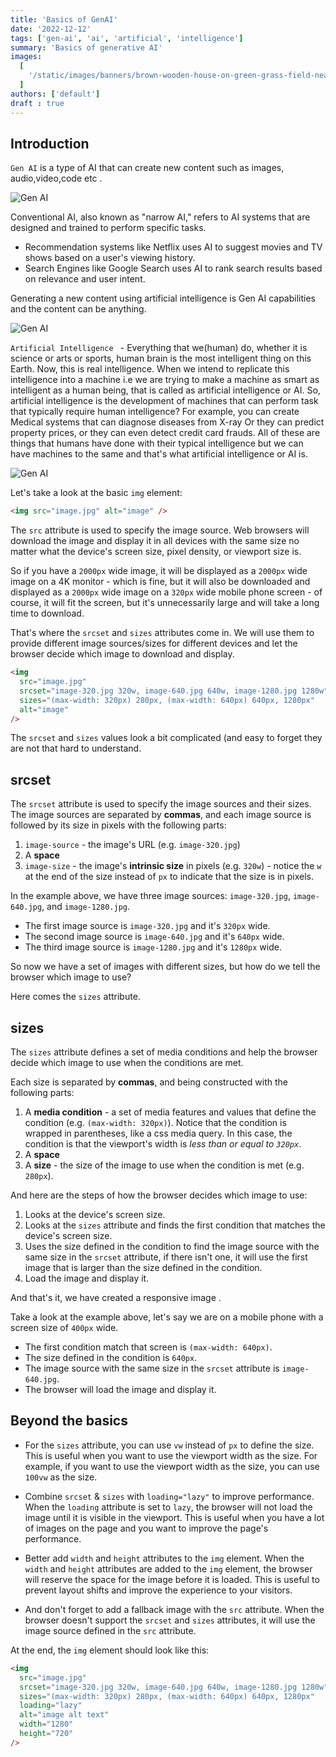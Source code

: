 ```yaml
---
title: 'Basics of GenAI'
date: '2022-12-12'
tags: ['gen-ai', 'ai', 'artificial', 'intelligence']
summary: 'Basics of generative AI'
images:
  [
    '/static/images/banners/brown-wooden-house-on-green-grass-field-near-green-mountains-during-daytime__dangcong__TMa0l7fdSW8.jpeg',
  ]
authors: ['default']
draft : true
---
```


## Introduction

 `Gen AI` is a type of AI that can create new content such as images, audio,video,code etc . 

![Gen AI](/static/images/blogs/gen-ai-def.png)

Conventional AI, also known as "narrow AI," refers to AI systems that are designed and trained to perform specific tasks.
- Recommendation systems like Netflix uses AI to suggest movies and TV shows based on a user's viewing history.
- Search Engines like Google Search uses AI to rank search results based on relevance and user intent.

Generating a new content using artificial intelligence is Gen AI capabilities and the content can be anything.

![Gen AI](/static/images/blogs/gen-ai.png)

`Artificial Intelligence ` - Everything that we(human) do, whether it is science or arts or sports, human brain is the most intelligent thing on this Earth. Now, this is real intelligence. When we intend to replicate this intelligence into a machine i.e we are trying to make a machine as smart as intelligent as a human being, that is called as artificial intelligence or AI.
So, artificial intelligence is the development of machines that can perform task that typically require human intelligence? For example, you can create Medical systems that can diagnose diseases from X-ray Or they can predict property prices, or they can even detect credit card frauds.
All of these are things that humans have done with their typical intelligence but we can have machines to the same and that's what artificial intelligence or AI is.

![Gen AI](/static/images/blogs/ai-timeline.png)

Let's take a look at the basic `img` element:

```html
<img src="image.jpg" alt="image" />
```

The `src` attribute is used to specify the image source.
Web browsers will download the image and display it in all devices with the same size
no matter what the device's screen size, pixel density, or viewport size is.

So if you have a `2000px` wide image, it will be displayed as a `2000px` wide image on a 4K monitor - which is fine,
but it will also be downloaded and displayed as a `2000px` wide image on a `320px` wide mobile phone screen - of course, it will fit the screen,
but it's unnecessarily large and will take a long time to download.

That's where the `srcset` and `sizes` attributes come in.
We will use them to provide different image sources/sizes for different devices and let the browser decide which image to download and display.

```html showLineNumbers
<img
  src="image.jpg"
  srcset="image-320.jpg 320w, image-640.jpg 640w, image-1280.jpg 1280w"
  sizes="(max-width: 320px) 280px, (max-width: 640px) 640px, 1280px"
  alt="image"
/>
```

The `srcset` and `sizes` values look a bit complicated (and easy to forget they are not that hard to understand.

## srcset

The `srcset` attribute is used to specify the image sources and their sizes.
The image sources are separated by **commas**, and each image source is followed by its size in pixels with the following parts:

1. `image-source` - the image's URL (e.g. `image-320.jpg`)
2. A **space**
3. `image-size` - the image's **intrinsic size** in pixels (e.g. `320w`) - notice the `w` at the end of the size instead of `px` to indicate that the size is in pixels.

In the example above, we have three image sources: `image-320.jpg`, `image-640.jpg`, and `image-1280.jpg`.

- The first image source is `image-320.jpg` and it's `320px` wide.
- The second image source is `image-640.jpg` and it's `640px` wide.
- The third image source is `image-1280.jpg` and it's `1280px` wide.

So now we have a set of images with different sizes, but how do we tell the browser which image to use?

Here comes the `sizes` attribute.

## sizes

The `sizes` attribute defines a set of media conditions and help the browser decide which image to use when the conditions are met.

Each size is separated by **commas**, and being constructed with the following parts:

1. A **media condition** - a set of media features and values that define the condition (e.g. `(max-width: 320px)`).
   Notice that the condition is wrapped in parentheses, like a css media query.
   In this case, the condition is that the viewport's width is _less than or equal to `320px`_.
2. A **space**
3. A **size** - the size of the image to use when the condition is met (e.g. `280px`).

And here are the steps of how the browser decides which image to use:

1. Looks at the device's screen size.
2. Looks at the `sizes` attribute and finds the first condition that matches the device's screen size.
3. Uses the size defined in the condition to find the image source with the same size in the `srcset` attribute, if there isn't one, it will use the first image that is larger than the size defined in the condition.
4. Load the image and display it.

And that's it, we have created a responsive image .

Take a look at the example above, let's say we are on a mobile phone with a screen size of `400px` wide.

- The first condition match that screen is `(max-width: 640px)`.
- The size defined in the condition is `640px`.
- The image source with the same size in the `srcset` attribute is `image-640.jpg`.
- The browser will load the image and display it.

## Beyond the basics

- For the `sizes` attribute, you can use `vw` instead of `px` to define the size.
  This is useful when you want to use the viewport width as the size.
  For example, if you want to use the viewport width as the size, you can use `100vw` as the size.

- Combine `srcset` & `sizes` with `loading="lazy"` to improve performance.
  When the `loading` attribute is set to `lazy`, the browser will not load the image until it is visible in the viewport.
  This is useful when you have a lot of images on the page and you want to improve the page's performance.

- Better add `width` and `height` attributes to the `img` element.
  When the `width` and `height` attributes are added to the `img` element, the browser will reserve the space for the image before it is loaded.
  This is useful to prevent layout shifts and improve the experience to your visitors.

- And don't forget to add a fallback image with the `src` attribute.
  When the browser doesn't support the `srcset` and `sizes` attributes, it will use the image source defined in the `src` attribute.

At the end, the `img` element should look like this:

```html showLineNumbers
<img
  src="image.jpg"
  srcset="image-320.jpg 320w, image-640.jpg 640w, image-1280.jpg 1280w"
  sizes="(max-width: 320px) 280px, (max-width: 640px) 640px, 1280px"
  loading="lazy"
  alt="image alt text"
  width="1280"
  height="720"
/>
```
